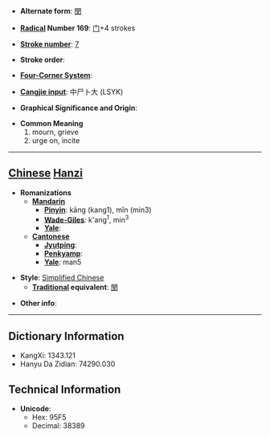 * '''Alternate form''': [[閔]]

* '''[[Wiktionary:Chinese radical index| Radical]] Number 169''': [[Wiktionary:Chinese radical index 门|门]]+4 strokes

* '''[[Wiktionary:Chinese total strokes index|Stroke number]]''': [[Wiktionary:Chinese total strokes index 7|7]]

* '''Stroke order''': 

* '''[[Wiktionary:Chinese four corner index|Four-Corner System]]''': 

* '''[[Wiktionary:Chinese Cangjie index|Cangjie input]]''': 中尸卜大 (LSYK)

* '''Graphical Significance and Origin''': 

* '''Common Meaning'''
*#mourn, grieve
*# urge on, incite


----

== [[Chinese]] [[Hanzi]] ==

* '''Romanizations'''
** '''[[Mandarin]]'''
*** '''[[Pinyin]]''': kāng (kang1), mǐn (min3)
*** '''[[Wade-Giles]]''': k'ang<sup>1</sup>, min<sup>3</sup>
*** '''[[Yale]]''': 
** '''[[Cantonese]]'''
*** '''[[Jyutping]]''':
*** '''[[Penkyamp]]''': 
*** '''[[Yale]]''': man5

* '''Style''': [[Simplified Chinese]] 
** '''[[Traditional Chinese|Traditional]] equivalent''': [[閔]]

* '''Other info''': 

----

== Dictionary Information ==

* KangXi: 1343.121
* Hanyu Da Zidian: 74290.030

== Technical Information ==

* '''Unicode''':
** Hex: 95F5
** Decimal: 38389